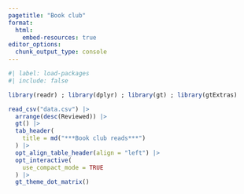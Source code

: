```yaml
---
pagetitle: "Book club"
format: 
  html:
    embed-resources: true
editor_options: 
  chunk_output_type: console
---
```


```r
#| label: load-packages
#| include: false

library(readr) ; library(dplyr) ; library(gt) ; library(gtExtras)
```

```r
read_csv("data.csv") |> 
  arrange(desc(Reviewed)) |> 
  gt() |> 
  tab_header(
    title = md("***Book club reads***")
  ) |>
  opt_align_table_header(align = "left") |> 
  opt_interactive(
    use_compact_mode = TRUE
  ) |> 
  gt_theme_dot_matrix() 
```